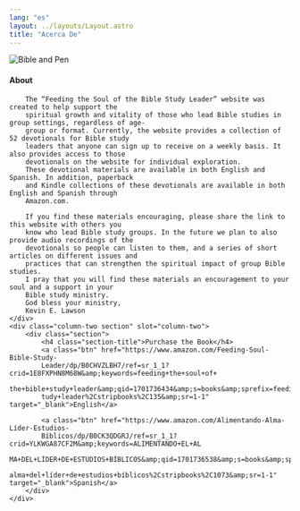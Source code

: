 ```yaml
---
lang: "es"
layout: ../layouts/Layout.astro
title: "Acerca De"
---
```



![Bible and Pen](/bible_and_pen.jpg)

<Columns>
	<div class="column-one section" slot="column-one">
		<h4 class="section-title">About</h4>

		The “Feeding the Soul of the Bible Study Leader” website was created to help support the
		spiritual growth and vitality of those who lead Bible studies in group settings, regardless of age-
		group or format. Currently, the website provides a collection of 52 devotionals for Bible study
		leaders that anyone can sign up to receive on a weekly basis. It also provides access to those
		devotionals on the website for individual exploration.
		These devotional materials are available in both English and Spanish. In addition, paperback
		and Kindle collections of these devotionals are available in both English and Spanish through
		Amazon.com.

		If you find these materials encouraging, please share the link to this website with others you
		know who lead Bible study groups. In the future we plan to also provide audio recordings of the
		devotionals so people can listen to them, and a series of short articles on different issues and
		practices that can strengthen the spiritual impact of group Bible studies.
		I pray that you will find these materials an encouragement to your soul and a support in your
		Bible study ministry.
		God bless your ministry,
		Kevin E. Lawson
	</div>
	<div class="column-two section" slot="column-two">
		<div class="section">
			<h4 class="section-title">Purchase the Book</h4>
			<a class="btn" href="https://www.amazon.com/Feeding-Soul-Bible-Study-
			Leader/dp/B0CHVZLBH7/ref=sr_1_1?crid=1E8FXPHN8M68W&amp;keywords=feeding+the+soul+of+
			the+bible+study+leader&amp;qid=1701736434&amp;s=books&amp;sprefix=feeding+the+soul+of+the+bible+s
			tudy+leader%2Cstripbooks%2C135&amp;sr=1-1" target="_blank">English</a>

			<a class="btn" href="https://www.amazon.com/Alimentando-Alma-Líder-Estudios-
			Bíblicos/dp/B0CK3QDGRJ/ref=sr_1_1?crid=YLKWGA87CF2M&amp;keywords=ALIMENTANDO+EL+AL
			MA+DEL+LÍDER+DE+ESTUDIOS+BÍBLICOS&amp;qid=1701736538&amp;s=books&amp;sprefix=alimentando+el+
			alma+del+líder+de+estudios+bíblicos%2Cstripbooks%2C1073&amp;sr=1-1" target="_blank">Spanish</a>
		</div>
	</div>
</Columns>